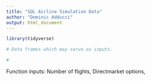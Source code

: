```yaml
---
title: "SQL Airline Simulation Data"
author: "Dominic Adducci"
output: html_document
---
```


```r

library(tidyverse)

```

```r

# Data frames which may serve as inputs. 

# 


```

Function inputs: Number of flights, Directmarket options, 